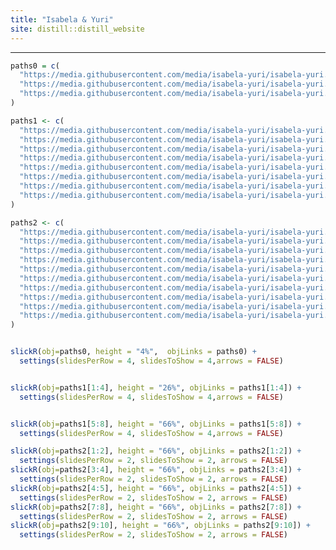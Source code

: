 ```yaml
---
title: "Isabela & Yuri"
site: distill::distill_website
---
```

----
<style type="text/css">
.slick-initialized .slick-slide {
    padding: 0;
}
</style>

<style type="text/css">
h1{
font-family: Taviraj;
}
</style>

<style type="text/css">
h2{
font-family: Taviraj;
}
</style>

<style type="text/css">
h3{
font-family: Taviraj;
</br>
}
</style>


<style type="text/css">
a{
font-size: 24px;
}
</style>

<style type="text/css">
.navbar-fixed-top{
position: fixed;
}
</style>

<style type="text/css">
  .navbar-brand {
    content:url(https://media.githubusercontent.com/media/isabela-yuri/isabela-yuri.github.io/main/6bc7410d1d5c571c49960a66fb96a54a856e3fb3/imgs/sakura.jpg);
    width:100%; /*width of your image*/
    max-width: 100%;
   height:auto; /*height of your image*/
  }
}
</style>

<style type="text/css">
   .title{
   font-size: 0px !important;;
}
</style>


<style type="text/css">
img{
padding: 3px;
}
</style>

<style  type="text/css">
.col-12 display: block;
position: fixed;
width: 100%;
left: 0;
</style>

<div class="row">
<div class="col-12">
```r
paths0 = c(
  "https://media.githubusercontent.com/media/isabela-yuri/isabela-yuri.github.io/main/6bc7410d1d5c571c49960a66fb96a54a856e3fb3/fotos/DSC04476.jpg",
  "https://media.githubusercontent.com/media/isabela-yuri/isabela-yuri.github.io/main/6bc7410d1d5c571c49960a66fb96a54a856e3fb3/fotos/DSC04079.jpg",
  "https://media.githubusercontent.com/media/isabela-yuri/isabela-yuri.github.io/main/6bc7410d1d5c571c49960a66fb96a54a856e3fb3/fotos/DSC04554.jpg"
)

paths1 <- c(
  "https://media.githubusercontent.com/media/isabela-yuri/isabela-yuri.github.io/main/6bc7410d1d5c571c49960a66fb96a54a856e3fb3/fotos/DSC_5291.JPG",
  "https://media.githubusercontent.com/media/isabela-yuri/isabela-yuri.github.io/main/6bc7410d1d5c571c49960a66fb96a54a856e3fb3/fotos/DSC_5573.JPG",
  "https://media.githubusercontent.com/media/isabela-yuri/isabela-yuri.github.io/main/6bc7410d1d5c571c49960a66fb96a54a856e3fb3/fotos/DSC_5335.JPG",
  "https://media.githubusercontent.com/media/isabela-yuri/isabela-yuri.github.io/main/6bc7410d1d5c571c49960a66fb96a54a856e3fb3/fotos/DSC_5499.JPG",
  "https://media.githubusercontent.com/media/isabela-yuri/isabela-yuri.github.io/main/6bc7410d1d5c571c49960a66fb96a54a856e3fb3/fotos/DSC_5533.JPG",
  "https://media.githubusercontent.com/media/isabela-yuri/isabela-yuri.github.io/main/6bc7410d1d5c571c49960a66fb96a54a856e3fb3/fotos/DSC_5595.JPG",
  "https://media.githubusercontent.com/media/isabela-yuri/isabela-yuri.github.io/main/6bc7410d1d5c571c49960a66fb96a54a856e3fb3/fotos/DSC_5676.JPG",
  "https://media.githubusercontent.com/media/isabela-yuri/isabela-yuri.github.io/main/6bc7410d1d5c571c49960a66fb96a54a856e3fb3/fotos/DSC_5509.JPG"
)

paths2 <- c(
  "https://media.githubusercontent.com/media/isabela-yuri/isabela-yuri.github.io/main/6bc7410d1d5c571c49960a66fb96a54a856e3fb3/fotos/DSC_5142.JPG",
  "https://media.githubusercontent.com/media/isabela-yuri/isabela-yuri.github.io/main/6bc7410d1d5c571c49960a66fb96a54a856e3fb3/fotos/DSC_5651.JPG",
  "https://media.githubusercontent.com/media/isabela-yuri/isabela-yuri.github.io/main/6bc7410d1d5c571c49960a66fb96a54a856e3fb3/fotos/DSC_5212.JPG",
  "https://media.githubusercontent.com/media/isabela-yuri/isabela-yuri.github.io/main/6bc7410d1d5c571c49960a66fb96a54a856e3fb3/fotos/DSC_5325.JPG",
  "https://media.githubusercontent.com/media/isabela-yuri/isabela-yuri.github.io/main/6bc7410d1d5c571c49960a66fb96a54a856e3fb3/fotos/DSC_5474.JPG",
  "https://media.githubusercontent.com/media/isabela-yuri/isabela-yuri.github.io/main/6bc7410d1d5c571c49960a66fb96a54a856e3fb3/fotos/DSC_5715.JPG",
  "https://media.githubusercontent.com/media/isabela-yuri/isabela-yuri.github.io/main/6bc7410d1d5c571c49960a66fb96a54a856e3fb3/fotos/DSC_5792.JPG",
  "https://media.githubusercontent.com/media/isabela-yuri/isabela-yuri.github.io/main/6bc7410d1d5c571c49960a66fb96a54a856e3fb3/fotos/DSC_5173.JPG",
  "https://media.githubusercontent.com/media/isabela-yuri/isabela-yuri.github.io/main/6bc7410d1d5c571c49960a66fb96a54a856e3fb3/fotos/DSC_5778.JPG",
  "https://media.githubusercontent.com/media/isabela-yuri/isabela-yuri.github.io/main/6bc7410d1d5c571c49960a66fb96a54a856e3fb3/fotos/DSC_5797.JPG"
)


slickR(obj=paths0, height = "4%",  objLinks = paths0) +
  settings(slidesPerRow = 4, slidesToShow = 4,arrows = FALSE)


slickR(obj=paths1[1:4], height = "26%", objLinks = paths1[1:4]) +
  settings(slidesPerRow = 4, slidesToShow = 4,arrows = FALSE)


slickR(obj=paths1[5:8], height = "66%", objLinks = paths1[5:8]) +
  settings(slidesPerRow = 4, slidesToShow = 4,arrows = FALSE)

slickR(obj=paths2[1:2], height = "66%", objLinks = paths2[1:2]) +
  settings(slidesPerRow = 2, slidesToShow = 2, arrows = FALSE)
slickR(obj=paths2[3:4], height = "66%", objLinks = paths2[3:4]) +
  settings(slidesPerRow = 2, slidesToShow = 2, arrows = FALSE)
slickR(obj=paths2[4:5], height = "66%", objLinks = paths2[4:5]) +
  settings(slidesPerRow = 2, slidesToShow = 2, arrows = FALSE)
slickR(obj=paths2[7:8], height = "66%", objLinks = paths2[7:8]) +
  settings(slidesPerRow = 2, slidesToShow = 2, arrows = FALSE)
slickR(obj=paths2[9:10], height = "66%", objLinks = paths2[9:10]) +
  settings(slidesPerRow = 2, slidesToShow = 2, arrows = FALSE)
```
</div>
</div>
